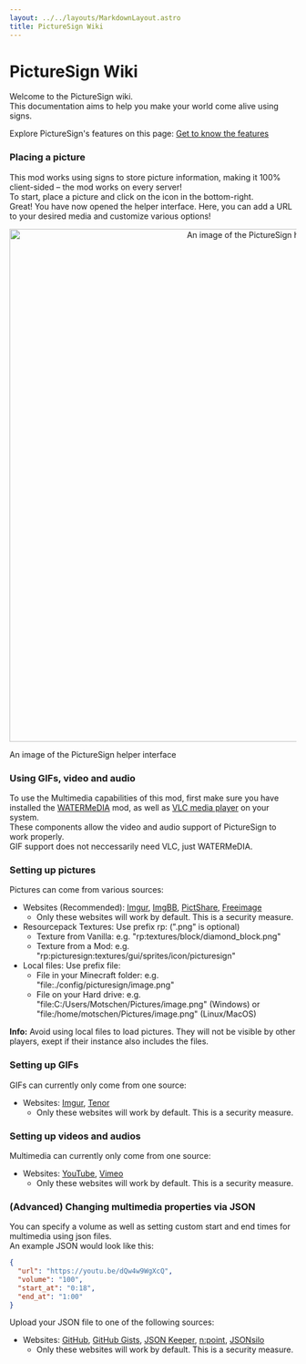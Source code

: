 ```yaml
---
layout: ../../layouts/MarkdownLayout.astro
title: PictureSign Wiki
---
```



# PictureSign Wiki

Welcome to the PictureSign wiki.  
This documentation aims to help you make your world come alive using signs.  

Explore PictureSign's features on this page:
[Get to know the features](/picturesign)

### Placing a picture
This mod works using signs to store picture information, making it 100% client-sided – the mod works on every server!  
To start, place a picture and click on the icon in the bottom-right.  
Great! You have now opened the helper interface. Here, you can add a URL to your desired media and customize various options!  
<center><img alt="An image of the PictureSign helper interface" src="/picturesign/helper-gui.webp" width="900"></img></center>
<p class="text-center italic">An image of the PictureSign helper interface</p>  

### Using GIFs, video and audio
To use the Multimedia capabilities of this mod, first make sure you have installed the [WATERMeDIA](https://modrinth.com/mod/watermedia) mod, as well as [VLC media player](https://www.videolan.org/vlc/) on your system.  
These components allow the video and audio support of PictureSign to work properly.  
GIF support does not neccessarily need VLC, just WATERMeDIA. 

### Setting up pictures
Pictures can come from various sources:  
- Websites (Recommended): [Imgur](https://imgur.com/), [ImgBB](https://ibb.co/), [PictShare](https://pictshare.net/), [Freeimage](https://iili.io/)
  - Only these websites will work by default. This is a security measure.
- Resourcepack Textures: Use prefix <span class="bg-clip-text text-transparent bg-gradient-to-r from-green-500 to-blue-500 font-mono">rp:</span> (".png" is optional)
  - Texture from Vanilla: e.g. "rp:textures/block/diamond_block.png"
  - Texture from a Mod: e.g. "rp:picturesign:textures/gui/sprites/icon/picturesign"
- Local files: Use prefix <span class="bg-clip-text text-transparent bg-gradient-to-r from-green-500 to-blue-500 font-mono">file:</span>
  - File in your Minecraft folder: e.g. "file:./config/picturesign/image.png"
  - File on your Hard drive: e.g. "file:C:/Users/Motschen/Pictures/image.png" (Windows) or "file:/home/motschen/Pictures/image.png" (Linux/MacOS)

<Notification type="info">
  <Icon name="ion:information-circle-outline" />
  <p>
    <strong>Info:</strong> Avoid using local files to load pictures.  
    They will not be visible by other players, exept if their instance also includes the files.
  </p>
</Notification>  

### Setting up GIFs
GIFs can currently only come from one source:  
- Websites: [Imgur](https://imgur.com/), [Tenor](https://tenor.com/)
  - Only these websites will work by default. This is a security measure.

### Setting up videos and audios
Multimedia can currently only come from one source:  
- Websites: [YouTube](https://youtube.com/), [Vimeo](https://vimeo.com/)
  - Only these websites will work by default. This is a security measure.

### (Advanced) Changing multimedia properties via JSON
You can specify a volume as well as setting custom start and end times for multimedia using json files.  
An example JSON would look like this:
```json
{
  "url": "https://youtu.be/dQw4w9WgXcQ",
  "volume": "100",
  "start_at": "0:18",
  "end_at": "1:00"
}
```

Upload your JSON file to one of the following sources:
- Websites: [GitHub](https://github.com/), [GitHub Gists](https://gist.github.com/), [JSON Keeper](https://www.jsonkeeper.com/), [n:point](https://npoint.io/), [JSONsilo](https://jsonsilo.com/)
  - Only these websites will work by default. This is a security measure.